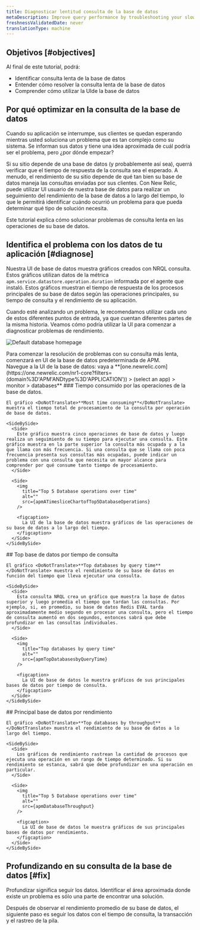 ```yaml
---
title: Diagnosticar lentitud consulta de la base de datos
metaDescription: Improve query performance by troubleshooting your slow database with the New Relic database UI.
freshnessValidatedDate: never
translationType: machine
---
```







## Objetivos [#objectives]

Al final de este tutorial, podrá:

* Identificar consulta lenta de la base de datos
* Entender cómo resolver la consulta lenta de la base de datos
* Comprender cómo utilizar la UIde la base de datos

## Por qué optimizar en la consulta de la base de datos

Cuando su aplicación se interrumpe, sus clientes se quedan esperando mientras usted soluciona un problema que es tan complejo como su sistema. Se informan sus datos y tiene una idea aproximada de cuál podría ser el problema, pero ¿por dónde empezar?

Si su sitio depende de una base de datos (y probablemente así sea), querrá verificar que el tiempo de respuesta de la consulta sea el esperado. A menudo, el rendimiento de su sitio depende de qué tan bien su base de datos maneja las consultas enviadas por sus clientes. Con New Relic, puede utilizar UI usuario de nuestra base de datos para realizar un seguimiento del rendimiento de la base de datos a lo largo del tiempo, lo que le permitirá identificar cuándo ocurrió un problema para que pueda determinar qué tipo de solución necesita.

Este tutorial explica cómo solucionar problemas de consulta lenta en las operaciones de su base de datos.

## Identifica el problema con los datos de tu aplicación [#diagnose]

Nuestra UI de base de datos muestra gráficos creados con NRQL consulta. Estos gráficos utilizan datos de la métrica `apm.service.datastore.operation.duration` informada por el agente que instaló. Estos gráficos muestran el tiempo de respuesta de los procesos principales de su base de datos según las operaciones principales, su tiempo de consulta y el rendimiento de su aplicación.

Cuando esté analizando un problema, le recomendamos utilizar cada uno de estos diferentes puntos de entrada, ya que cuentan diferentes partes de la misma historia. Veamos cómo podría utilizar la UI para comenzar a diagnosticar problemas de rendimiento.

<img
  title="Default database homepage"
  alt="Default database homepage"
  src={apmDefaultDatabaseUI}
/>

<figcaption>
  Para comenzar la resolución de problemas con su consulta más lenta, comenzará en UI de la base de datos predeterminada de APM.
</figcaption>

<Steps>
  <Step>
    Navegue a la UI de la base de datos: vaya a <DoNotTranslate>**[one.newrelic.com](https://one.newrelic.com/nr1-core?filters=(domain%3D'APM'ANDtype%3D'APPLICATION')) > (select an app) > monitor > databases**</DoNotTranslate>
  </Step>

  <Step>
    ### Tiempo consumido por las operaciones de la base de datos.

    El gráfico <DoNotTranslate>**Most time consuming**</DoNotTranslate> muestra el tiempo total de procesamiento de la consulta por operación de base de datos.

    <SideBySide>
      <Side>
        Este gráfico muestra cinco operaciones de base de datos y luego realiza un seguimiento de su tiempo para ejecutar una consulta. Este gráfico muestra en la parte superior la consulta más ocupada y a la que llama con más frecuencia. Si una consulta que se llama con poca frecuencia presenta sus consultas más ocupadas, puede indicar un problema con una consulta que necesita un mayor alcance para comprender por qué consume tanto tiempo de procesamiento.
      </Side>

      <Side>
        <img
          title="Top 5 Database operations over time"
          alt=""
          src={apmATimesliceChartofTop5DatabaseOperations}
        />

        <figcaption>
          La UI de la base de datos muestra gráficos de las operaciones de su base de datos a lo largo del tiempo.
        </figcaption>
      </Side>
    </SideBySide>
  </Step>

  <Step>
    ## Top base de datos por tiempo de consulta

    El gráfico <DoNotTranslate>**Top databases by query time**</DoNotTranslate> muestra el rendimiento de su base de datos en función del tiempo que lleva ejecutar una consulta.

    <SideBySide>
      <Side>
        Esta consulta NRQL crea un gráfico que muestra la base de datos superior y luego promedia el tiempo que tardan las consultas. Por ejemplo, si, en promedio, su base de datos Redis EVAL tarda aproximadamente medio segundo en procesar una consulta, pero el tiempo de consulta aumentó en dos segundos, entonces sabrá que debe profundizar en las consultas individuales.
      </Side>

      <Side>
        <img
          title="Top databases by query time"
          alt=""
          src={apmTopDatabasesbyQueryTime}
        />

        <figcaption>
          La UI de base de datos le muestra gráficos de sus principales bases de datos por tiempo de consulta.
        </figcaption>
      </Side>
    </SideBySide>
  </Step>

  <Step>
    ## Principal base de datos por rendimiento

    El gráfico <DoNotTranslate>**Top databases by throughput**</DoNotTranslate> muestra el rendimiento de su base de datos a lo largo del tiempo.

    <SideBySide>
      <Side>
        Los gráficos de rendimiento rastrean la cantidad de procesos que ejecuta una operación en un rango de tiempo determinado. Si su rendimiento se estanca, sabrá que debe profundizar en una operación en particular.
      </Side>

      <Side>
        <img
          title="Top 5 Database operations over time"
          alt=""
          src={apmDatabaseThroughput}
        />

        <figcaption>
          La UI de base de datos le muestra gráficos de sus principales bases de datos por rendimiento.
        </figcaption>
      </Side>
    </SideBySide>
  </Step>
</Steps>

## Profundizando en su consulta de la base de datos [#fix]

Profundizar significa seguir los datos. Identificar el área aproximada donde existe un problema es sólo una parte de encontrar una solución.

Después de observar el rendimiento promedio de su base de datos, el siguiente paso es seguir los datos con el tiempo de consulta, la transacción y el rastreo de la pila.

<DocTiles numbered>
  <DocTile
    title="Prepare to triage your application"
    path="/docs/journey-app-slow/root-causes"
  />

  <DocTile
    title="Identify problematic transactions"
    path="/docs/journey-app-slow/problematic-transactions"
  />
</DocTiles>

<DocTiles>
  <DocTile
    title="Identify slow database queries"
    number="3"
    label={{text: 'Current doc', color: '#FCD672'}}
    path="/docs/journey-app-slow/slow-database-queries"
  />

  <DocTile
    title="Identify slow external services"
    number="4"
    path="/docs/journey-app-slow/external-services"
  />

  <DocTile
    title="Create performance benchmarks"
    number="5"
    path="/docs/journey-app-slow/create-benchmarks/"
  />
</DocTiles>
